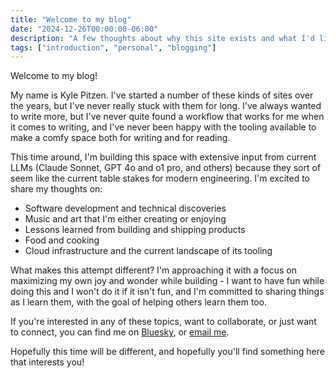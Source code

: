 ```yaml
---
title: "Welcome to my blog"
date: "2024-12-26T00:00:00-06:00"
description: "A few thoughts about why this site exists and what I'd like to do with it"
tags: ["introduction", "personal", "blogging"]
---
```


Welcome to my blog!

My name is Kyle Pitzen.  I've started a number of these kinds of sites over the years, but
I've never really stuck with them for long.  I've always wanted to write more, but I've never quite
found a workflow that works for me when it comes to writing, and I've never been happy with
the tooling available to make a comfy space both for writing and for reading.

This time around, I'm building this space with extensive input from current LLMs (Claude Sonnet, GPT 4o and o1 pro, and others) because they sort of seem like the current table stakes for modern engineering.
I'm excited to share my thoughts on:

- Software development and technical discoveries
- Music and art that I'm either creating or enjoying
- Lessons learned from building and shipping products
- Food and cooking
- Cloud infrastructure and the current landscape of its tooling

What makes this attempt different? I'm approaching it with a focus on maximizing my own joy and wonder while building - I want to have fun while doing this and I won't do it if it isn't fun,
and I'm committed to sharing things as I learn them, with the goal of helping others learn them too.

If you're interested in any of these topics, want to collaborate, or just want to connect,
you can find me on [Bluesky](https://bsky.app/profile/kpitzen.io), or [email me](mailto:kyle@kpitzen.io).

Hopefully this time will be different, and hopefully you'll find something here that interests you!
